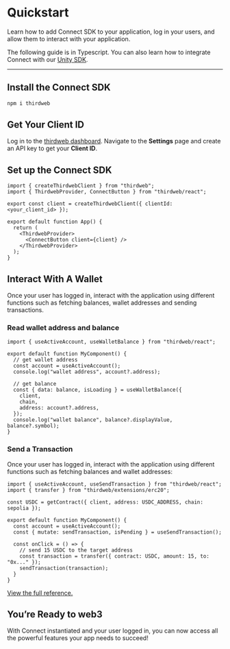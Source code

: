 # Quickstart

Learn how to add Connect SDK to your application, log in your users, and allow them to interact with your application.

The following guide is in Typescript. You can also learn how to integrate Connect with our [Unity SDK](https://portal.thirdweb.com/unity).

---

## Install the Connect SDK

```bash
npm i thirdweb
```

## Get Your Client ID

Log in to the [thirdweb dashboard](https://thirdweb.com/dashboard). Navigate to the **Settings** page and create an API key to get your **Client ID**.

## Set up the Connect SDK

```tsx
import { createThirdwebClient } from "thirdweb";
import { ThirdwebProvider, ConnectButton } from "thirdweb/react";

export const client = createThirdwebClient({ clientId: <your_client_id> });

export default function App() {
  return (
    <ThirdwebProvider>
      <ConnectButton client={client} />
    </ThirdwebProvider>
  );
}
```

## Interact With A Wallet

Once your user has logged in, interact with the application using different functions such as fetching balances, wallet addresses and sending transactions.

### Read wallet address and balance

```tsx
import { useActiveAccount, useWalletBalance } from "thirdweb/react";

export default function MyComponent() {
  // get wallet address
  const account = useActiveAccount();
  console.log("wallet address", account?.address);
  
  // get balance
  const { data: balance, isLoading } = useWalletBalance({
    client,
    chain,
    address: account?.address,
  });
  console.log("wallet balance", balance?.displayValue, balance?.symbol);
}
```

### Send a Transaction

Once your user has logged in, interact with the application using different functions such as fetching balances and wallet addresses:

```tsx
import { useActiveAccount, useSendTransaction } from "thirdweb/react";
import { transfer } from "thirdweb/extensions/erc20";

const USDC = getContract({ client, address: USDC_ADDRESS, chain: sepolia });

export default function MyComponent() {
  const account = useActiveAccount();
  const { mutate: sendTransaction, isPending } = useSendTransaction();

  const onClick = () => {
    // send 15 USDC to the target address
    const transaction = transfer({ contract: USDC, amount: 15, to: "0x..." });
    sendTransaction(transaction);
  }
}
```

[View the full reference.](/typescript/v5)

## You’re Ready to web3

With Connect instantiated and your user logged in, you can now access all the powerful features your app needs to succeed!
